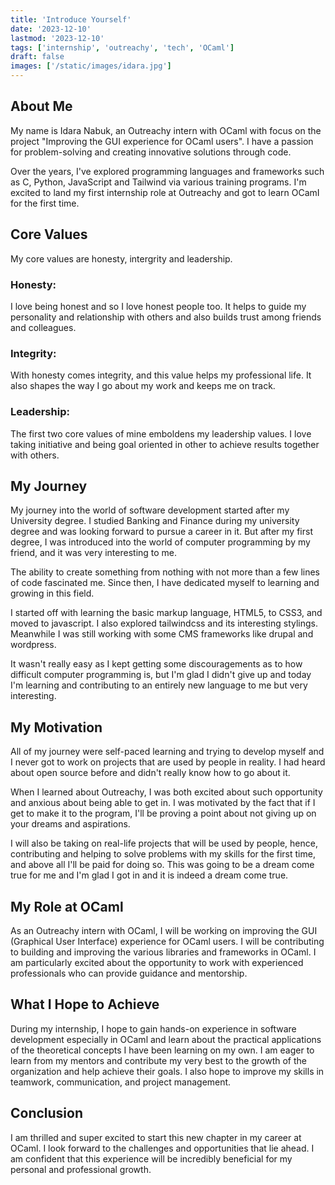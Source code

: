 ```yaml
---
title: 'Introduce Yourself'
date: '2023-12-10'
lastmod: '2023-12-10'
tags: ['internship', 'outreachy', 'tech', 'OCaml']
draft: false
images: ['/static/images/idara.jpg']
---
```


## About Me

My name is Idara Nabuk, an Outreachy intern with OCaml with focus on the project "Improving the GUI experience for OCaml users". I have a passion for problem-solving and creating innovative solutions through code. 

Over the years, I've explored programming languages and frameworks such as C, Python, JavaScript and Tailwind via various training programs. I'm excited to land my first internship role at Outreachy and got to learn OCamI for the first time.

## Core Values

My core values are honesty, intergrity and leadership. 

### Honesty:
 I love being honest and so I love honest people too. It helps to guide my personality and relationship with others and also builds trust among friends and colleagues. 
### Integrity: 
With honesty comes integrity, and this value helps my professional life. It also shapes the way I go about my work and keeps me on track.
### Leadership: 
The first two core values of mine emboldens my leadership values. I love taking initiative and being goal oriented in other to achieve results together with others.

## My Journey

My journey into the world of software development started after my University degree. I studied Banking and Finance during my university degree and was looking forward to pursue a career in it. But after my first degree, I was introduced into the world of computer programming by my friend, and it was very interesting to me. 

The ability to create something from nothing with not more than a few lines of code fascinated me. Since then, I have dedicated myself to learning and growing in this field.

I started off with learning the basic markup language, HTML5, to CSS3, and moved to javascript. I also explored tailwindcss and its interesting stylings. Meanwhile I was still working with some CMS frameworks like drupal and wordpress. 

It wasn't really easy as I kept getting some discouragements as to how difficult computer programming is, but I'm glad I didn't give up and today I'm learning and contributing to an entirely new language to me but very interesting.

## My Motivation

All of my journey were self-paced learning and trying to develop myself and I never got to work on projects that are used by people in reality. I had heard about open source before and didn't really know how to go about it. 

When I learned about Outreachy, I was both excited about such opportunity and anxious about being able to get in. I was motivated by the fact that if I get to make it to the program, I'll be proving a point about not giving up on your dreams and aspirations. 

I will also be taking on real-life projects that will be used by people, hence, contributing and helping to solve problems with my skills for the first time, and above all I'll be paid for doing so. This was going to be a dream come true for me and I'm glad I got in and it is indeed a dream come true. 

## My Role at OCaml

As an Outreachy intern with OCaml, I will be working on improving the GUI (Graphical User Interface) experience for OCaml users. I will be contributing to building and improving the various libraries and frameworks in OCaml. I am particularly excited about the opportunity to work with experienced professionals who can provide guidance and mentorship.

## What I Hope to Achieve

During my internship, I hope to gain hands-on experience in software development especially in OCaml and learn about the practical applications of the theoretical concepts I have been learning on my own. I am eager to learn from my mentors and contribute my very best to the growth of the organization and help achieve their goals. I also hope to improve my skills in teamwork, communication, and project management.

## Conclusion

I am thrilled and super excited to start this new chapter in my career at OCaml. I look forward to the challenges and opportunities that lie ahead. I am confident that this experience will be incredibly beneficial for my personal and professional growth.
